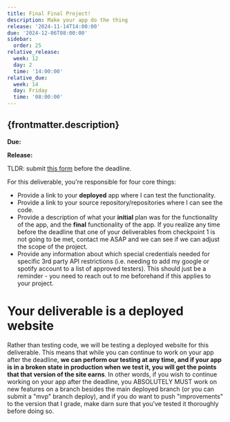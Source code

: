 ```yaml
---
title: Final Final Project!
description: Make your app do the thing
release: '2024-11-14T14:00:00'
due: '2024-12-06T08:00:00'
sidebar:
  order: 25
relative_release:
  week: 12
  day: 2
  time: '14:00:00'
relative_due:
  week: 14
  day: Friday
  time: '08:00:00'
---
```




## {frontmatter.description}

**Due:** <DueDate relativeDate={frontmatter.relative_due} />

**Release:** <DueDate relativeDate={frontmatter.relative_release}  />

TLDR: submit [this form](https://forms.gle/n9cdZMK8C24wprqC6) before the deadline.

For this deliverable, you're responsible for four core things:

* Provide a link to your **deployed** app where I can test the functionality.
* Provide a link to your source repository/repositories where I can see the code.
* Provide a description of what your **initial** plan was for the functionality of the app, and the **final** functionality of the app. If you realize any time before the deadline that one of your deliverables from checkpoint 1 is not going to be met, contact me ASAP and we can see if we can adjust the scope of the project.
* Provide any information about which special credentials needed for specific 3rd party API restrictions (i.e. needing to add my google or spotify account to a list of approved testers). This should just be a reminder - you need to reach out to me beforehand if this applies to your project.

# Your deliverable is a deployed website

Rather than testing code, we will be testing a deployed website for this deliverable. This means that while you can continue to work on your app after the deadline, **we can perform our testing at any time, and if your app is in a broken state in production when we test it, you will get the points that that version of the site earns**. In other words, if you wish to continue working on your app after the deadline, you ABSOLUTELY MUST work on new features on a branch besides the main deployed branch (or you can submit a "mvp" branch deploy), and if you do want to push "improvements" to the version that I grade, make darn sure that you've tested it thoroughly before doing so.


